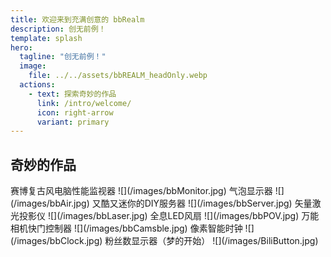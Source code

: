 ```yaml
---
title: 欢迎来到充满创意的 bbRealm
description: 创无前例！
template: splash
hero:
  tagline: "创无前例！"
  image:
    file: ../../assets/bbREALM_headOnly.webp
  actions:
    - text: 探索奇妙的作品
      link: /intro/welcome/
      icon: right-arrow
      variant: primary
---
```



<div class="hero-bg">
	<div class="bg-logo"></div>
	<div class="bg-grad"></div>
	<div class="bg-grad-red"></div>
</div>

## 奇妙的作品

<CardGrid stagger>
	<Card title="bbMonitor" icon="seti:favicon">
		赛博复古风电脑性能监视器
		![](/images/bbMonitor.jpg)
	</Card>
	<Card title="bbAir" icon="seti:favicon">
		气泡显示器
		![](/images/bbAir.jpg)
	</Card>
	<Card title="bbServer" icon="seti:favicon">
		又酷又迷你的DIY服务器
		![](/images/bbServer.jpg)
	</Card>
	<Card title="bbLaser" icon="seti:favicon">
		矢量激光投影仪
		![](/images/bbLaser.jpg)
	</Card>
	<Card title="bbPOV" icon="seti:favicon">
		全息LED风扇
		![](/images/bbPOV.jpg)
	</Card>
	<Card title="bbCamsble" icon="seti:favicon">
		万能相机快门控制器
		![](/images/bbCamsble.jpg)
	</Card>
	<Card title="bbClock" icon="seti:favicon">
		像素智能时钟
		![](/images/bbClock.jpg)
	</Card>
	<Card title="BiliButton" icon="seti:favicon">
		粉丝数显示器（梦的开始）
		![](/images/BiliButton.jpg)
	</Card>
</CardGrid>
